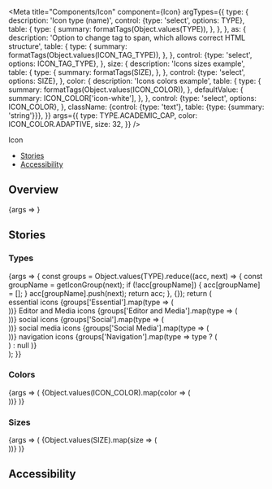


<Meta
  title="Components/Icon"
  component={Icon}
  argTypes={{
    type: {
      description: 'Icon type (name)',
      control: {type: 'select', options: TYPE},
      table: {
        type: {
          summary: formatTags(Object.values(TYPE)),
        },
      },
    },
    as: {
      description:
        'Option to change tag to span, which allows correct HTML structure',
      table: {
        type: {
          summary: formatTags(Object.values(ICON_TAG_TYPE)),
        },
      },
      control: {type: 'select', options: ICON_TAG_TYPE},
    },
    size: {
      description: 'Icons sizes example',
      table: {
        type: {
          summary: formatTags(SIZE),
        },
      },
      control: {type: 'select', options: SIZE},
    },
    color: {
      description: 'Icons colors example',
      table: {
        type: {
          summary: formatTags(Object.values(ICON_COLOR)),
        },
        defaultValue: {
          summary: ICON_COLOR['icon-white'],
        },
      },
      control: {type: 'select', options: ICON_COLOR},
    },
    className: {control: {type: 'text'}, table: {type: {summary: 'string'}}},
  }}
  args={{
    type: TYPE.ACADEMIC_CAP,
    color: ICON_COLOR.ADAPTIVE,
    size: 32,
  }}
/>

<PageHeader>Icon</PageHeader>

- [Stories](#stories)
- [Accessibility](#accessibility)

## Overview

<Canvas>
  <Story name="Default">{args => <Icon {...args} />}</Story>
</Canvas>

<ArgsTable story="Default" />

## Stories

### Types

<Canvas>
  <Story name="Types">
    {args => {
      const groups = Object.values(TYPE).reduce((acc, next) => {
        const groupName = getIconGroup(next);
        if (!acc[groupName]) {
          acc[groupName] = [];
        }
        acc[groupName].push(next);
        return acc;
      }, {});
      return (
        <div>
          <Headline
            extraBold
            transform="uppercase"
            as="span"
            color="text-gray-40"
            size="medium"
            style={{marginBottom: 10, marginLeft: 10}}
          >
            essential icons
          </Headline>
          <Flex wrap>
            {groups['Essential'].map(type => (
              <div className="sg-icon-story-variant" key={type}>
                <Icon key={type} {...args} type={type} />
              </div>
            ))}
          </Flex>
          <Headline
            extraBold
            transform="uppercase"
            as="span"
            color="text-gray-40"
            size="medium"
            style={{marginBottom: 10, marginLeft: 10, marginTop: 40}}
          >
            Editor and Media icons
          </Headline>
          <Flex wrap>
            {groups['Editor and Media'].map(type => (
              <div className="sg-icon-story-variant" key={type}>
                <Icon key={type} {...args} type={type} />
              </div>
            ))}
          </Flex>
          <Headline
            extraBold
            transform="uppercase"
            as="span"
            color="text-gray-40"
            size="medium"
            style={{marginBottom: 10, marginLeft: 10, marginTop: 40}}
          >
            social icons
          </Headline>
          <Flex wrap>
            {groups['Social'].map(type => (
              <div className="sg-icon-story-variant" key={type}>
                <Icon key={type} {...args} type={type} />
              </div>
            ))}
          </Flex>
          <Headline
            extraBold
            transform="uppercase"
            as="span"
            color="text-gray-40"
            size="medium"
            style={{marginBottom: 10, marginLeft: 10, marginTop: 40}}
          >
            social media icons
          </Headline>
          <Flex wrap>
            {groups['Social Media'].map(type => (
              <div className="sg-icon-story-variant" key={type}>
                <Icon key={type} {...args} type={type} />
              </div>
            ))}
          </Flex>
          <Headline
            extraBold
            transform="uppercase"
            as="span"
            color="text-gray-40"
            size="medium"
            style={{marginBottom: 10, marginLeft: 10, marginTop: 40}}
          >
            navigation icons
          </Headline>
          <Flex wrap>
            {groups['Navigation'].map(type =>
              type ? (
                <div className="sg-icon-story-variant" key={type}>
                  <Icon key={type} {...args} type={type} />
                </div>
              ) : null
            )}
          </Flex>
        </div>
      );
    }}
  </Story>
</Canvas>

### Colors

<Canvas>
  <Story name="Colors">
    {args => (
      <Flex wrap>
        {Object.values(ICON_COLOR).map(color => (
          <div
            key={color}
            className={classnames('sg-icon-story-variant', {
              'sg-story-variant-dark-box': color === ICON_COLOR['icon-white'],
            })}
            style={{padding: 10}}
          >
            <Icon {...args} color={color} />
          </div>
        ))}
      </Flex>
    )}
  </Story>
</Canvas>

### Sizes

<Canvas>
  <Story name="Sizes">
    {args => (
      <Flex alignItems="center">
        {Object.values(SIZE).map(size => (
          <div className="sg-icon-story-variant" key={size}>
            <Icon {...args} size={size} />
          </div>
        ))}
      </Flex>
    )}
  </Story>
</Canvas>

## Accessibility

<IconA11y />
